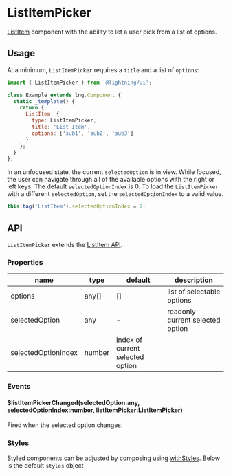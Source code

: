 
# ListItemPicker

[ListItem](?path=/docs/listitem--basic) component with the ability to let a user pick from a list of options.

## Usage

At a minimum, `ListItemPicker` requires a `title` and a list of `options`:

```js
import { ListItemPicker } from '@lightning/ui';

class Example extends lng.Component {
  static _template() {
    return {
      ListItem: {
        type: ListItemPicker,
        title: 'List Item',
        options: ['sub1', 'sub2', 'sub3']
      }
    };
  }
};
```

<Canvas>
  <Story id="patterns-listitempicker--basic" />
</Canvas>

In an unfocused state, the current `selectedOption` is in view. While focused, the user can navigate through all of the available options with the right or left keys. The default `selectedOptionIndex` is 0. To load the `ListItemPicker` with a different `selectedOption`, set the `selectedOptionIndex` to a valid value.

```js
this.tag('ListItem').selectedOptionIndex = 2;
```

## API

`ListItemPicker` extends the [ListItem API](?path=/docs/listitempicker--basic#api).


### Properties

name|type|default|description
--|--|--|--
options|any[]|[]|list of selectable options
selectedOption|any|-|readonly current selected option
selectedOptionIndex|number|index of current selected option

### Events

#### $listItemPickerChanged(selectedOption:any, selectedOptionIndex:number, listItemPicker:ListItemPicker)

Fired when the selected option changes.

### Styles

Styled components can be adjusted by composing using [withStyles](?path=/docs/mixins-withstyles--basic). Below is the default `styles` object

<Theme theme={ListItemPicker.styles} />
